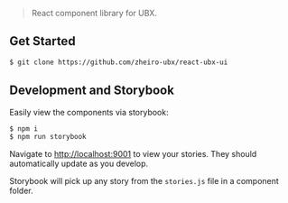 > React component library for UBX.

## Get Started

```bash
$ git clone https://github.com/zheiro-ubx/react-ubx-ui
```

## Development and Storybook

Easily view the components via storybook:

```bash
$ npm i
$ npm run storybook
```

Navigate to [http://localhost:9001](http://localhost:9001) to view your stories. They should automatically update as you develop.

Storybook will pick up any story from the `stories.js` file in a component folder.
